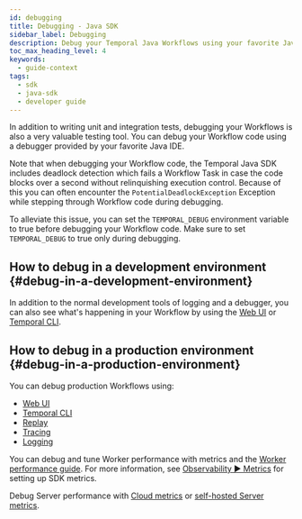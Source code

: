 ```yaml
---
id: debugging
title: Debugging - Java SDK
sidebar_label: Debugging
description: Debug your Temporal Java Workflows using your favorite Java IDE's debugger. Set the TEMPORAL_DEBUG environment variable to true during debugging to avoid deadlocks. Use Web UI, Temporal CLI, and logging for development and production. Optimize Worker performance with metrics and the Worker performance guide.
toc_max_heading_level: 4
keywords:
  - guide-context
tags:
  - sdk
  - java-sdk
  - developer guide
---
```


In addition to writing unit and integration tests, debugging your Workflows is also a very valuable testing tool.
You can debug your Workflow code using a debugger provided by your favorite Java IDE.

Note that when debugging your Workflow code, the Temporal Java SDK includes deadlock detection which fails a Workflow Task in case the code blocks over a second without relinquishing execution control.
Because of this you can often encounter the `PotentialDeadlockException` Exception while stepping through Workflow code during debugging.

To alleviate this issue, you can set the `TEMPORAL_DEBUG` environment variable to true before debugging your Workflow code. Make sure to set `TEMPORAL_DEBUG` to true only during debugging.

## How to debug in a development environment {#debug-in-a-development-environment}

In addition to the normal development tools of logging and a debugger, you can also see what's happening in your Workflow by using the [Web UI](/web-ui) or [Temporal CLI](/cli).

## How to debug in a production environment {#debug-in-a-production-environment}

You can debug production Workflows using:

- [Web UI](/web-ui)
- [Temporal CLI](/cli)
- [Replay](/develop/java/testing-suite#replay)
- [Tracing](/develop/java/observability#tracing)
- [Logging](/develop/java/observability#logging)

You can debug and tune Worker performance with metrics and the [Worker performance guide](/develop/worker-performance).
For more information, see [Observability ▶️ Metrics](/develop/java/observability#metrics) for setting up SDK metrics.

Debug Server performance with [Cloud metrics](/cloud/metrics/) or [self-hosted Server metrics](/self-hosted-guide/production-checklist#scaling-and-metrics).
